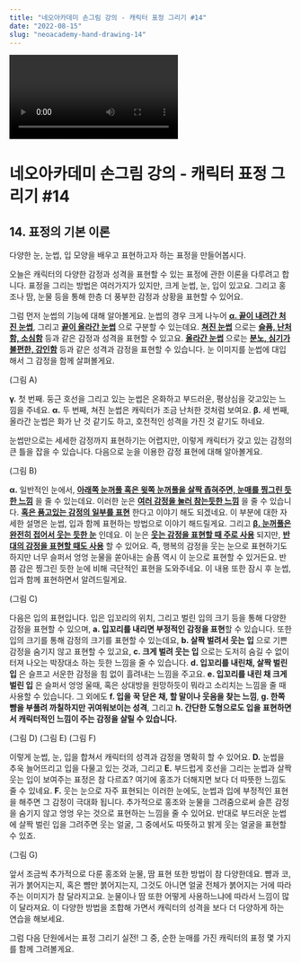 ```yaml
---
title: "네오아카데미 손그림 강의 - 캐릭터 표정 그리기 #14"
date: "2022-08-15"
slug: "neoacademy-hand-drawing-14"
---
```


<Video 
    videoSrcURL="https://www.youtube.com/embed/w2Gt5wPwG1c"
    videoTitle="네오아카데미 손그림 강의 - 캐릭터 표정 그리기 #14"
/>

# 네오아카데미 손그림 강의 - 캐릭터 표정 그리기 #14

## 14. 표정의 기본 이론
다양한 눈, 눈썹, 입 모양을 배우고 표현하고자 하는 표정을 만들어봅시다.

오늘은 캐릭터의 다양한 감정과 성격을 표현할 수 있는 표정에 관한 이론을 다루려고 합니다.
표정을 그리는 방법은 여러가지가 있지만, 크게 눈썹, 눈, 입이 있고요. 그리고 홍조나 땀, 눈물 등을 통해 한층 더 풍부한 감정과 상황을 표현할 수 있어요.

그럼 먼저 눈썹의 기능에 대해 알아볼게요.
눈썹의 경우 크게 나누어 **<u>α. 끝이 내려간 처진 눈썹</u>**, 그리고 **<u>끝이 올라간 눈썹</u>** 으로 구분할 수 있는데요. **<u>쳐진 눈썹</u>** 으로는 **<u>슬픔, 난처함, 소심함</u>** 등과 같은 감정과 성격을 표현할 수 있고요. **<u>올라간 눈썹</u>** 으로는 **<u>분노, 심기가 불편한, 강인함</u>** 등과 같은 성격과 감정을 표현할 수 있습니다. 눈 이미지를 눈썹에 대입해서 그 감정을 함께 살펴볼게요.

(그림 A)

**γ.** 첫 번째. 둥근 호선을 그리고 있는 눈썹은 온화하고 부드러운, 평상심을 갖고있는 느낌을 주네요.
**α.** 두 번째, 쳐진 눈썹은 캐릭터가 조금 난처한 것처럼 보여요.
**β.** 세 번째, 올라간 눈썹은 화가 난 것 같기도 하고, 호전적인 성격을 가진 것 같기도 하네요.

눈썹만으로는 세세한 감정까지 표현하기는 어렵지만, 이렇게 캐릭터가 갖고 있는 감정의 큰 틀을 잡을 수 있습니다. 다음으로 눈을 이용한 감정 표현에 대해 알아볼게요.

(그림 B)

**α.** 일반적인 눈에서, **<u>아래쪽 눈꺼풀 혹은 윗쪽 눈꺼풀을 살짝 좁혀주면, 눈매를 찡그린 듯한 느낌</u>** 을 줄 수 있는데요. 이러한 눈은 **<u>여러 감정을 눌러 참는듯한 느낌</u>** 을 줄 수 있습니다. **<u>혹은 품고있는 감정의 일부를 표현</u>** 한다고 이야기 해도 되겠네요. 이 부분에 대한 자세한 설명은 눈썹, 입과 함께 표현하는 방법으로 이야기 해드릴게요. 
그리고 **<u>β. 눈꺼풀은 완전히 접어서 웃는 듯한 눈</u>** 인데요. 이 눈은 **<u>웃는 감정을 표현할 때 주로 사용</u>** 되지만, **<u>반대의 감정을 표현할 때도 사용</u>** 할 수 있어요.
즉, 행복의 감정을 웃는 눈으로 표현하기도 하지만 너무 슬퍼서 엉엉 눈물을 쏟아내는 슬픔 역시 이 눈으로 표현할 수 있거든요. 반쯤 감은 찡그린 듯한 눈에 비해 극단적인 표현을 도와주네요. 이 내용 또한 잠시 후 눈썹, 입과 함께 표현하면서 알려드릴게요.

(그림 C)

다음은 입의 표현입니다.
입은 입꼬리의 위치, 그리고 벌린 입의 크기 등을 통해 다양한 감정을 표현할 수 있으며, **a. 입꼬리를 내리면 부정적인 감정을 표현**할 수 있습니다. 또한 입의 크기를 통해 감정의 크기를 표현할 수 있는데요, **b. 살짝 벌려서 웃는 입** 으로 기쁜 감정을 숨기지 않고 표현할 수 있고요, **c. 크게 벌려 웃는 입** 으로는 도저히 숨길 수 없이 터져 나오는 박장대소 하는 듯한 느낌을 줄 수 있습니다. **d. 입꼬리를 내린채, 살짝 벌린 입** 은 슬프고 서운한 감정을 힘 없이 흘려내는 느낌을 주고요. **e. 입꼬리를 내린 채 크게 벌린 입** 은 슬퍼서 엉엉 울때, 혹은 상대방을 원망하듯이 뭐라고 소리치는 느낌을 줄 때 사용할 수 있습니다. 그 외에도 **f. 입을 꾹 닫은 채, 할 말이나 웃음을 찾는 느낌**, **g. 한쪽 뺨을 부풀려 까칠하지만 귀여워보이는 성격**, 그리고 **h. 간단한 도형으로도 입을 표현하면서 캐릭터적인 느낌이 주는 감정을 살릴 수 있습니다.**

(그림 D) (그림 E) (그림 F)

이렇게 눈썹, 눈, 입을 합쳐서 캐릭터의 성격과 감정을 명확히 할 수 있어요.
**D.** 눈썹을 추욱 늘어뜨리고 입을 다물고 있는 것과, 그리고 **E.** 부드럽게 호선을 그리는 눈썹과 살짝 웃는 입이 보여주는 표정은 참 다르죠? 여기에 홍조가 더해지면 보다 더 따뜻한 느낌도 줄 수 있네요.
**F.** 웃는 눈으로 자주 표현되는 이러한 눈에도, 눈썹과 입에 부정적인 표현을 해주면 그 감정이 극대화 됩니다. 추가적으로 홍조와 눈물을 그려줌으로써 슬픈 감정을 숨기지 않고 엉엉 우는 것으로 표현하는 느낌을 줄 수 있어요. 반대로 부드러운 눈썹에 살짝 벌린 입을 그려주면 웃는 얼굴, 그 중에서도 따뜻하고 밝게 웃는 얼굴을 표현할 수 있죠.

(그림 G)

앞서 조금씩 추가적으로 다룬 홍조와 눈물, 땀 표현 또한 방법이 참 다양한데요.
뺨과 코, 귀가 붉어지는지, 혹은 뺨만 붉어지는지, 그것도 아니면 얼굴 전체가 붉어지는 거에 따라 주는 이미지가 참 달라지고요. 눈물이나 땀 또한 어떻게 사용하느냐에 따라서 느낌이 많이 달라져요. 이 다양한 방법을 조합해 가면서 캐릭터의 성격을 보다 더 다양하게 하는 연습을 해보세요.

그럼 다음 단원에서는 표정 그리기 실전! 그 중, 순한 눈매를 가진 캐릭터의 표정 몇 가지를 함께 그려볼게요.

